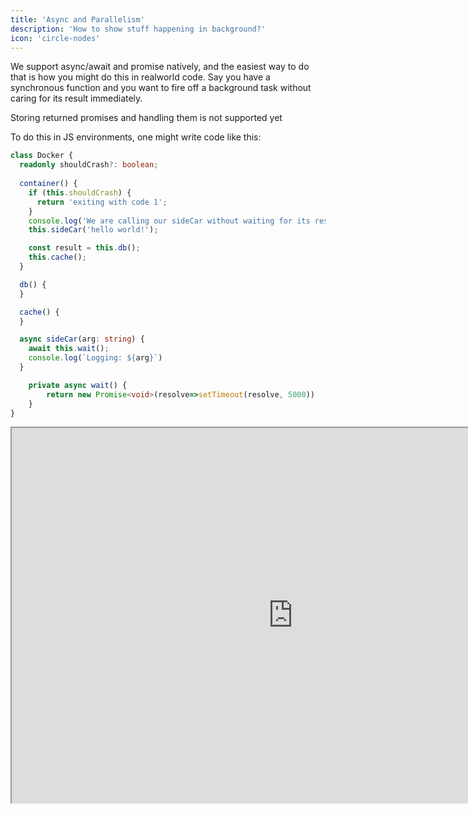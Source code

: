 ```yaml
---
title: 'Async and Parallelism'
description: 'How to show stuff happening in background?'
icon: 'circle-nodes'
---
```


We support async/await and promise natively, and the easiest way to do that is how you might do this in realworld code.
Say you have a synchronous function and you want to fire off a background task without caring for its result immediately.

<Warning>Storing returned promises and handling them is not supported yet</Warning>

To do this in JS environments, one might write code like this:

```typescript async-demo.ts
class Docker {
  readonly shouldCrash?: boolean;
  
  container() {
    if (this.shouldCrash) {
      return 'exiting with code 1';
    }
    console.log('We are calling our sideCar without waiting for its result')
    this.sideCar('hello world!');

    const result = this.db();
    this.cache();
  }

  db() {
  }

  cache() {
  }

  async sideCar(arg: string) {
    await this.wait();
    console.log(`Logging: ${arg}`)
  }

    private async wait() {
        return new Promise<void>(resolve=>setTimeout(resolve, 5000))
    }
}
```

<Frame>
    <iframe width="900px" height="600px" src="https://app.metz.sh/play/8RrpYkGb77CEY4bzklSC1" />
</Frame>
<Card
  title="Open in fullscreen"
  icon="circle-nodes"
  href="https://app.metz.sh/play/8RrpYkGb77CEY4bzklSC1"
>
It might be a little congested here, open this in new tab!
</Card>